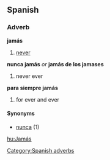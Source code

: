 == Spanish == 
=== Adverb === 
'''jamás'''
# [[never]]
'''nunca jamás''' ''or'' '''jamás de los jamases'''
# never ever
'''para siempre jamás'''
# for ever and ever

==== Synonyms ====
*[[nunca]] (1)
[[Category:Spanish adverbs]]

[[hu:Jamás]]